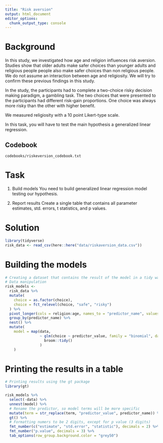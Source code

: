 ```yaml
---
title: "Risk aversion"
output: html_document
editor_options: 
  chunk_output_type: console
---
```


# Background
In this study, we investigated how age and religion influences risk aversion. Studies show that older adults make safer choices than younger adults and religious people people also make safer choices than non religious people. We do not assume an interaction between age and religiosity. We will try to confirm these previous findings in this study.

In the study, the participants had to complete a two-choice risky decision making paradigm, a gambling task. The two choices that were presented to the participants had different risk-gain proportions. One choice was always more risky than the other with higher benefit.

We measured religiosity with a 10 point Likert-type scale.

In this task, you will have to test the main hypothesis a generalized linear regression.

## Codebook
`codebooks/riskeversion_codebook.txt`

# Task
1) Build models
You need to build generalized linear regression model testing our hypothesis.

2) Report results
Create a single table that contains all parameter estimates, std. errors, t statistics, and p values.

# Solution
```r
library(tidyverse)
risk_data <- read_csv(here::here("data/riskaversion_data.csv"))
```

# Building the models
```r
# Creating a dataset that contains the result of the model in a tidy way
# Data manipulation
risk_models <- 
  risk_data %>% 
  mutate(
    choice = as.factor(choice),
    choice = fct_relevel(choice, "safe", "risky")
  ) %>%
  pivot_longer(cols = religion:age, names_to = "predictor_name", values_to = "predictor_value") %>% 
  group_by(predictor_name) %>% 
  nest() %>% 
  mutate(
    model = map(data,
                ~ glm(choice ~ predictor_value, family = "binomial", data = .x) %>% 
                  broom::tidy()
                )
    )
```

# Printing the results in a table
```r
# Printing results using the gt package
library(gt) 

risk_models %>% 
  select(-data) %>% 
  unnest(model) %>% 
  # Rename the predictor, so model terms will be more specific
  mutate(term = str_replace(term, "predictor_value", predictor_name)) %>%
  gt() %>% 
  # Formatting numers to be 2 digits, except for p value (3 digits)
  fmt_number(c("estimate", "std.error", "statistic"), decimals = 2) %>% 
  fmt_number("p.value", decimals = 3) %>% 
  tab_options(row_group.background.color = "grey50")
```

